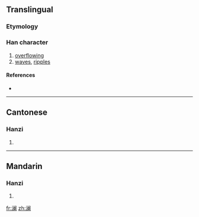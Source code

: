 {{also|瀾}}
==Translingual==

===Etymology===
{{Han simp|瀾|f=門|t=门}}

===Han character===
{{Han char|rn=85|rad=水|as=12|sn=15|four=|canj=水中尸田 (ELSW)}}

# [[overflowing]]
# [[wave]]s, [[ripple]]s

====References====
* {{Han ref|kx=0652.321|hdz=31747.060|uh=6F9C|ud=28572}}

----

==Cantonese==

===Hanzi===
{{yue-hanzi|jyut=|y=laan4|tra=瀾}}

# {{defn|Cantonese}}

----

==Mandarin==

===Hanzi===
{{cmn-hanzi|tra=瀾|pin=[[lán]] ([[lan2]])|wg=lan<sup>2</sup>}}

# {{defn|Mandarin}}

[[fr:澜]]
[[zh:澜]]